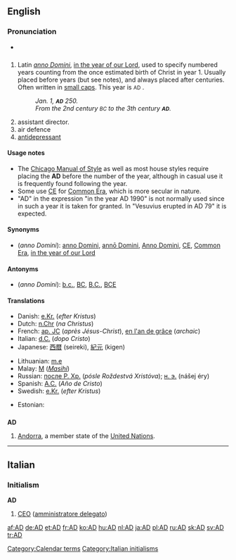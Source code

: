 {{also|Appendix:Variations of "ad"}}
==English==

===Pronunciation===
* {{audio|En-us-AD.ogg|audio (US)}}

==={{initialism}}===
{{infl|en|initialism|head=AD or A.D.}}

# Latin ''[[anno Domini]]'', [[in the year of our Lord]], used to specify numbered years counting from the once estimated birth of Christ in year 1. Usually placed before years (but see notes), and always placed after centuries. Often written in [[small caps]]. This year is <small>AD</small> {{CURRENTYEAR}}.
#: ''Jan. 1, '''<small>AD</small>''' 250.''
#: ''From the 2nd century <small>BC</small> to the 3th century '''<small>AD</small>'''.''
# assistant director.
# air defence
# [[antidepressant]]

====Usage notes====
* The [[w:Chicago Manual of Style|Chicago Manual of Style]] as well as most house styles require placing the '''AD''' before the number of the year, although in casual use it is frequently found following the year.
* Some use [[CE]] for [[Common Era]], which is more secular in nature.
* "AD" in the expression "in the year AD 1990" is not normally used since in such a year it is taken for granted. In "Vesuvius erupted in AD 79" it is expected.

====Synonyms====
* (''anno Domini''): [[anno Domini]], [[annō Domini]], [[Anno Domini]], [[CE]], [[Common Era]], [[in the year of our Lord]]

====Antonyms====
* (''anno Domini''): [[b.c.]], [[BC]], [[B.C.]], [[BCE]]

====Translations====
{{trans-top|anno Domini}}
* Danish: [[e.Kr.]] (''efter Kristus'')
* Dutch: [[n.Chr]] (''na Christus'')
* French: [[ap. JC]] (''après Jésus-Christ''), [[en l'an de grâce]] (''archaic'')
* Italian: [[d.C.]] (''dopo Cristo'')
* Japanese: [[西暦]] (seireki), [[紀元]] (kigen)
{{trans-mid}}
* Lithuanian: [[m.e]] {{f}}
* Malay: [[M]] (''[[Masihi]]'')
* Russian: [[после Р. Хр.]] (''pósle Roždestvá Xristóva''); [[н. э.]] (nášej éry)
* Spanish: [[A.C.]] (''Año de Cristo'')
* Swedish: [[e.Kr.]] (''efter Kristus'')
{{trans-bottom}}

{{trans-top|air defence}}
* Estonian: {{t|et|õhukaitse}}
{{trans-mid}}
{{trans-bottom}}

==={{abbreviation}}===
'''AD'''

# [[Andorra]], a member state of the [[United Nations]].

----

==Italian==

===Initialism===
'''AD'''

# [[CEO]] ([[amministratore delegato]])

[[Category:Calendar terms]]
[[Category:Italian initialisms]]

[[af:AD]]
[[de:AD]]
[[et:AD]]
[[fr:AD]]
[[ko:AD]]
[[hu:AD]]
[[nl:AD]]
[[ja:AD]]
[[pl:AD]]
[[ru:AD]]
[[sk:AD]]
[[sv:AD]]
[[tr:AD]]